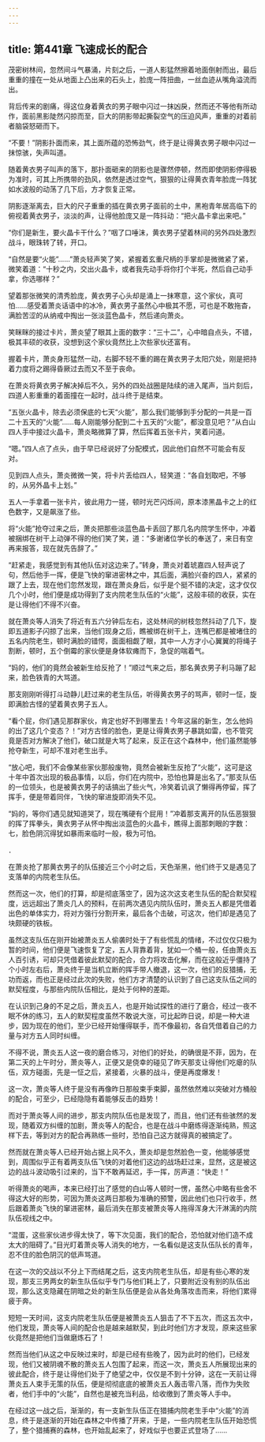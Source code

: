```yaml
---
---
---
```

title: 第441章 飞速成长的配合
---



茂密树林间，忽然间斗气暴涌，片刻之后，一道人影猛然擦着地面倒射而出，最后重重的撞在一处从地面上凸出来的石头上，脸庞一阵扭曲，一丝血迹从嘴角溢流而出。

背后传来的剧痛，得这位身着黄衣的男子眼中闪过一抹凶戾，然而还不等他有所动作，面前黑影陡然闪掠而至，巨大的阴影带起撕裂空气的压迫风声，重重的对着前者脑袋怒砸而下。

“不要！”阴影扑面而来，其上面所蕴的恐怖劲气，终于是让得黄衣男子眼中闪过一抹惊骇，失声叫道。

随着黄衣男子叫声的落下，那扑面砸来的阴影也是骤然停顿，然而即使阴影停得极为准时，可其上所携带的劲风，依然是透过空气，狠狠的让得黄衣青年脸庞一阵犹如水波般的动荡了几下后，方才恢复正常。

阴影逐渐离去，巨大的尺子重重的插在黄衣男子面前的土中，黑袍青年居高临下的俯视着黄衣男子，淡淡的声，让得他脸庞又是一阵抖动：“把火晶卡拿出来吧。”

“你们是新生，要火晶卡干什么？”咽了口唾沫，黄衣男子望着林间的另外四处激烈战斗，眼珠转了转，开口。

“自然是要“火能”……”萧炎轻声笑了笑，紧握着玄重尺柄的手掌却是微微紧了紧，微笑着道：“十秒之内，交出火晶卡，或者我先动手将你打个半死，然后自己动手拿，你选哪样？”

望着那张微笑的清秀脸庞，黄衣男子心头却是涌上一抹寒意，这个家伙，真可怕……感受着萧炎话语中的冰冷，黄衣男子虽然心中极其不愿，可也是不敢拖杳，满脸苦涩的从纳戒中掏出一张淡蓝色晶卡，然后递向萧炎。

笑眯眯的接过卡片，萧炎望了眼其上面的数字：“三十二”，心中暗自点头，不错，极其丰硕的收获，没想到这个家伙竟然比上次些家伙还富有。

握着卡片，萧炎身形猛然一动，右脚不轻不重的踢在黄衣男子太阳穴处，刚是把持着力度将之踢得昏厥过去而又不至于丧命。

在萧炎将黄衣男子解决掉后不久，另外的四处战圈是陆续的进入尾声，当片刻后，四道人影重重的着面撞在一起时，战斗终于是结束。

“五张火晶卡，除去必须保底的七天“火能”，那么我们能够到手分配的一共是一百二十五天的“火能”……每人刚能够分配到二十五天的“火能”，都没意见吧？”从白山四人手中接过火晶卡，萧炎略微算了算，然后挥着五张卡片，笑着问道。

“嗯。”四人点了点头，由于早已经说好了分配模式，因此他们自然不可能会有反对。

见到四人点头，萧炎微微一笑，将卡片丢给四人，轻笑道：“各自划取吧，不够的，从另外晶卡上划。”

五人一手拿着一张卡片，彼此用力一搓，顿时光芒闪烁间，原本漆黑晶卡之上的红色数字，又是飙涨了些。

将“火能”抢夺过来之后，萧炎把那些淡蓝色晶卡丢回了那几名内院学生怀中，冲着被捆绑在树干上动弹不得的他们笑了笑，道：“多谢诸位学长的奉送了，来日有空再来报答，现在就先告辞了。”

“赶紧走，我感觉到有其他队伍对这边来了。”转身，萧炎对着琥嘉四人轻声说了句，然后他手一挥，便是飞快的窜进密林之中，其后面，满脸兴奋的四人，紧紧的跟了上去，现在他们忽然发现，跟在萧炎身后，似乎是个挺不错的决定，这才仅仅几个小时，他们便是成功得到了支内院老生队伍的“火能”，这般丰硕的收获，实在是让得他们不得不兴奋。

就在萧炎等人消失了将近有五六分钟后左右，这处林间的树枝忽然抖动了几下，旋即五道影子闪掠了出来，当他们现身之后，瞧被绑在树干上，连嘴巴都是被堵住的五名内院老生，顿时满脸的错愕，面面相觑了眼，其中一人方才小心翼翼的将绳子割断，顿时，五个倒霉的家伙便是身体软瘫而下，急促的喘着气。

“妈的，他们的竟然会被新生给反抢了！”顺过气来之后，那名黄衣男子利马蹦了起来，脸色铁青的大骂道。

那支刚刚听得打斗动静儿赶过来的老生队伍，听得黄衣男子的骂声，顿时一怔，旋即满脸古怪的望着黄衣男子五人。

“看个屁，你们遇见那群家伙，肯定也好不到哪里去！今年这届的新生，怎么他妈的出了这几个变态？！”对方古怪的脸色，更是让得黄衣男子暴跳如雷，也不管究竟是否对方解决了他们，破口就是大骂了起来，反正在这个森林中，他们虽然能够抢夺新生，可却不准对老生出手。

“放心吧，我们不会像某些家伙那般废物，竟然会被新生反抢了“火能”，这可是这十年中首次出现的极品事情，以后，你们在内院中，恐怕也算是出名了。”那支队伍的一位领头，也是被黄衣男子的话搞出了些火气，冷笑着讥讽了懒得再停留，挥了挥手，便是带着同伴，飞快的窜进旋即消失不见。

“妈的，等你们遇见就知道哭了，现在嘴硬有个屁用！”冲着那支离开的队伍恶狠狠的挥了挥拳头，黄衣男子从怀中掏出淡蓝色的火晶卡，瞧得上面那刺眼的字数：七，脸色阴沉得犹如暴雨来临时一般，极为可怕。

．

在萧炎抢了那黄衣男子的队伍接近三个小时之后，天色渐黑，他们终于又是遇见了支落单的内院老生队伍。

然而这一次，他们的打算，却是彻底落空了，因为这次这支老生队伍的配合默契程度，远远超出了萧炎几人的预料，在前两次遇见内院队伍时，萧炎五人都是凭借着出色的单体实力，将对方强行分割开来，最后各个击破，可这次，他们却是遇见了块颇硬的铁板。

虽然这支队伍在刚开始被萧炎五人偷袭时处于了有些慌乱的情绪，不过仅仅只极为暂的时间，他们便是飞速恢复了定，五人背靠着背，犹如一个桶一般，任由萧炎五人百引诱，可却只凭借着彼此默契的配合，合力将攻击化解，而在这般近乎僵持了个小时左右后，萧炎终于是当机立断的挥手带人撤退，这一次，他们的反猎捕，无功而返，而也正是经过此次的失败，他们方才清楚的认识到了自己这支队伍之间的默契程度，与那些内院队伍相比，是处于何种的差距。

在认识到己身的不足之后，萧炎五人，也是开始试探性的进行了磨合，经过一夜不眠不休的练习，五人的默契程度虽然不敢说大涨，可比起昨日说，却是一种大进步，因为现在的他们，至少已经开始懂得联手，而不像最初，各自凭借着自己的力量与对方五人同时纠缠。

不得不说，萧炎五人这一夜的磨合练习，对他们的好处，的确很是不菲，因为，在第二天的上午时分，萧炎等人，正便又是侥幸的碰见了昨天那支让得他们吃瘪的队伍，双方碰面，先是一怔之后，紧接着，火暴的战斗，便是再度爆发！

这一次，萧炎等人终于是没有再像昨日那般束手束脚，虽然依然难以突破对方桶般的配合，可至少，已经隐隐有着能够反击的趋势！

而对于萧炎等人间的进步，那支内院队伍也是发现了，而且，他们还有些骇然的发现，随着双方纠缠的加剧，萧炎等人的配合，也是在战斗中磨练得逐渐纯熟，照这样下去，等到对方的配合再熟练一些时，恐怕自己这方就得真的被搞定了。

然而就在萧炎等人已经开始占据上风不久，萧炎却是忽然脸色一变，他能够感觉到，周围似乎正有着两支队伍飞快的对着他们这边的战场赶过来，显然，这是被这边的战斗波动吸引过来的，当下不敢再延迟，手一挥，厉声道：“快走！”

听得萧炎的喝声，本来已经打出了感觉的白山等人顿时一愣，虽然心中略有些舍不得这大好的形势，可因为萧炎这两日那极为准确的预警，因此他们也只行收手，然后跟着萧炎飞快的窜进密林，最后消失在那支被萧炎等人拖得浑身大汗淋漓的内院队伍视线之中。

“混蛋，这些家伙进步得太快了，等下次见面，我们的配合，恐怕就对他们造不成太大的阻碍了。”目光盯着萧炎等人消失的地方，一名看似是这支队伍队长的青年，忍不住的脸色阴沉的低声骂道。

在这一次的交战以不分上下而结尾之后，这支内院老生队伍，却是有些心寒的发现，那支三男两女的新生队伍似乎专门与他们耗上了，只要附近没有别的队伍出现，那么这支隐藏在阴暗之处的新生队伍便是会从各处角落攻击而来，将他们累得疲于奔。

短短一天时间，这支内院老生队伍便是被萧炎五人狙击了不下五次，而这五次中，他们发现，萧炎等人间的配合也是越来越默契，到此时他们方才发现，原来这些家伙竟然是把他们当做磨炼石了！

然而当他们从这之中反映过来时，却是已经有些晚了，因为此时的他们，已经发现，他们又被阴魂不散的萧炎五人包围了起来，而这一次，萧炎五人所展现出来的彼此配合，终于是让得他们处于了绝望之中，仅仅是不到十分钟，这在一天前让得萧炎五人束手无策的队伍，便是彻彻底底的被萧炎五人轰击零八落，而作为失败者，他们手中的“火能”，自然也是被充当利品，给收缴到了萧炎等人手中。

在经过这一战之后，渐渐的，有一支新生队伍正在猎捕内院老生手中“火能”的消息，终于是逐渐的开始在森林之中传播了开来，于是，一些内院老生队伍开始恐慌了，整个猎捕赛的森林，也开始乱起来了，好戏似乎也要正式登场了……